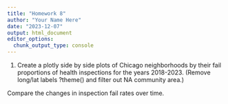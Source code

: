 ```yaml
---
title: "Homework 8"
author: "Your Name Here"
date: "2023-12-07"
output: html_document
editor_options: 
  chunk_output_type: console
---
```


1. Create a plotly side by side plots of Chicago neighborhoods by their fail proportions of health inspections for the years 2018-2023. (Remove long/lat labels ?theme() and filter out NA community area.)

Compare the changes in inspection fail rates over time.
